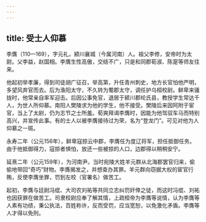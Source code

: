 ```yaml
---
---
---
```

title: 受士人仰慕
---



李膺（110—169），字元礼，颍川襄城（今属河南）人。祖父李修，安帝时为太尉。父李益，赵国相。李膺生性高傲，交结不广，只是和同郡荀淑、陈寔等师友往来。

他起初举孝廉，得到司徒胡广征召，举高第，升任青州刺史，地方长官怕他严明，多望风弃官而去。后为渔阳太守，不久转为蜀郡太守，调任护乌桓校尉。鲜卑来骚拢时，他常亲自率军迎击。后因公事免官，退居于颍川郡纶氏县，教授学生常达千人，为世人所仰慕。南阳人樊陵求为他的学生，他不接受。樊陵后来因阿附于宦官，当上了太尉，仍为志节之士所羞。荀爽拜谒李膺时，因能为他驾驭车马而特别高兴，并宣传此事。有的士人以被李膺接待过为荣，名为“登龙门”。可见对他为人仰慕之一斑。

永寿二年（公元156年），鲜卑寇掠云中郡，李膺任为度辽将军，担任抵御任务。由于他抵御得力，寇掠者惧怕，放还一些被掠的人口，边郡得以稍稍安宁。

延熹二年（公元159年），为河南尹。当时宛陵大姓羊元群从北海郡罢官归来，偷偷地带回“奇巧”财物。李膺揭发之，并想查办其罪。羊元群向窃据大权的宦官行贿，反使李膺坐罪，罚到左校（官署名）做苦工。

起初，李膺与廷尉冯绲、大司农刘祐等共同立志纠罚奸倖之徒，而这时冯绲、刘祐也因获罪在做苦工。司隶校尉应奉了解其情，上疏桓帝为李膺等说情，认为李膺等人素有功绩，秉公执法，百姓称许，反而受罚，应当宽恕，以免激化矛盾。李膺等人才得以免刑。